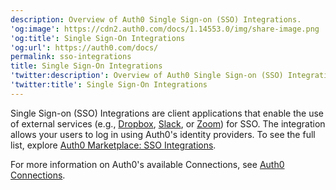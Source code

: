 ```yaml
---
description: Overview of Auth0 Single Sign-on (SSO) Integrations.
'og:image': https://cdn2.auth0.com/docs/1.14553.0/img/share-image.png
'og:title': Single Sign-On Integrations
'og:url': https://auth0.com/docs/
permalink: sso-integrations
title: Single Sign-On Integrations
'twitter:description': Overview of Auth0 Single Sign-on (SSO) Integrations.
'twitter:title': Single Sign-On Integrations
---
```

<Tooltip tip="Single Sign-On (SSO): Service that, after a user logs into one applicaton, automatically logs that user in to other applications." cta="View Glossary" href="/docs/glossary?term=Single+Sign-on">Single Sign-on</Tooltip> (SSO) Integrations are client applications that enable the use of external services (e.g., [Dropbox](https://marketplace.auth0.com/integrations/dropbox-sso), [Slack](https://marketplace.auth0.com/integrations/slack-sso), or [Zoom](https://marketplace.auth0.com/integrations/zoom-sso)) for SSO. The integration allows your users to log in using Auth0's <Tooltip tip="Single Sign-On (SSO): Service that, after a user logs into one applicaton, automatically logs that user in to other applications." cta="View Glossary" href="/docs/glossary?term=identity+providers">identity providers</Tooltip>. To see the full list, explore [Auth0 Marketplace: SSO Integrations](https://marketplace.auth0.com/features/sso-integrations).

For more information on Auth0's available Connections, see [Auth0 Connections](/docs/authenticate/identity-providers).